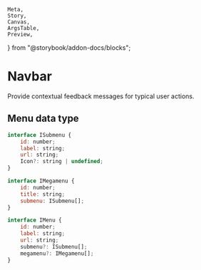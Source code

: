     Meta,
    Story,
    Canvas,
    ArgsTable,
    Preview,
} from "@storybook/addon-docs/blocks";


<Meta title="UI/Navbar" component={Navbar} />

# Navbar

<p class="sbdocs-desc">
    Provide contextual feedback messages for typical user actions.
</p>

## Menu data type

```javascript
interface ISubmenu {
    id: number;
    label: string;
    url: string;
    Icon?: string | undefined;
}

interface IMegamenu {
    id: number;
    title: string;
    submenu: ISubmenu[];
}

interface IMenu {
    id: number;
    label: string;
    url: string;
    submenu?: ISubmenu[];
    megamenu?: IMegamenu[];
}
```

<Canvas>
    <Story name="Navbar Controls">
        <Navbar menus={menuData} />
    </Story>
</Canvas>

<ArgsTable of={Navbar} story="Navbar Controls" />
